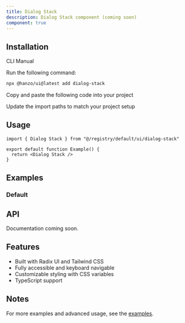```yaml
---
title: Dialog Stack
description: Dialog Stack component (coming soon)
component: true
---
```


<ComponentPreview name="dialog-stack-demo" />

## Installation

<Tabs defaultValue="cli">

<TabsList>
  <TabsTrigger value="cli">CLI</TabsTrigger>
  <TabsTrigger value="manual">Manual</TabsTrigger>
</TabsList>

<TabsContent value="cli">

<Steps>

<Step>Run the following command:</Step>

```bash
npx @hanzo/ui@latest add dialog-stack
```

</Steps>

</TabsContent>

<TabsContent value="manual">

<Steps>

<Step>Copy and paste the following code into your project</Step>

<ComponentSource name="dialog-stack" />

<Step>Update the import paths to match your project setup</Step>

</Steps>

</TabsContent>

</Tabs>

## Usage

```tsx
import { Dialog Stack } from "@/registry/default/ui/dialog-stack"

export default function Example() {
  return <Dialog Stack />
}
```

## Examples

### Default

<ComponentPreview name="dialog-stack-demo" />

## API

Documentation coming soon.

## Features

- Built with Radix UI and Tailwind CSS
- Fully accessible and keyboard navigable
- Customizable styling with CSS variables
- TypeScript support

## Notes

For more examples and advanced usage, see the [examples](/examples).

